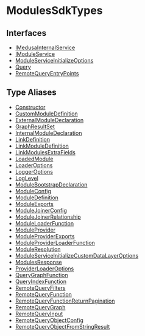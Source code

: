 
# ModulesSdkTypes

## Interfaces

- [IMedusaInternalService](../ModulesSdkTypes/interfaces/types.ModulesSdkTypes.IMedusaInternalService/page.mdx)
- [IModuleService](../ModulesSdkTypes/interfaces/types.ModulesSdkTypes.IModuleService/page.mdx)
- [ModuleServiceInitializeOptions](../ModulesSdkTypes/interfaces/types.ModulesSdkTypes.ModuleServiceInitializeOptions/page.mdx)
- [Query](../ModulesSdkTypes/interfaces/types.ModulesSdkTypes.Query/page.mdx)
- [RemoteQueryEntryPoints](../ModulesSdkTypes/interfaces/types.ModulesSdkTypes.RemoteQueryEntryPoints/page.mdx)

## Type Aliases

- [Constructor](../ModulesSdkTypes/types/types.ModulesSdkTypes.Constructor/page.mdx)
- [CustomModuleDefinition](../ModulesSdkTypes/types/types.ModulesSdkTypes.CustomModuleDefinition/page.mdx)
- [ExternalModuleDeclaration](../ModulesSdkTypes/types/types.ModulesSdkTypes.ExternalModuleDeclaration/page.mdx)
- [GraphResultSet](../ModulesSdkTypes/types/types.ModulesSdkTypes.GraphResultSet/page.mdx)
- [InternalModuleDeclaration](../ModulesSdkTypes/types/types.ModulesSdkTypes.InternalModuleDeclaration/page.mdx)
- [LinkDefinition](../ModulesSdkTypes/types/types.ModulesSdkTypes.LinkDefinition/page.mdx)
- [LinkModuleDefinition](../ModulesSdkTypes/types/types.ModulesSdkTypes.LinkModuleDefinition/page.mdx)
- [LinkModulesExtraFields](../ModulesSdkTypes/types/types.ModulesSdkTypes.LinkModulesExtraFields/page.mdx)
- [LoadedModule](../ModulesSdkTypes/types/types.ModulesSdkTypes.LoadedModule/page.mdx)
- [LoaderOptions](../ModulesSdkTypes/types/types.ModulesSdkTypes.LoaderOptions/page.mdx)
- [LoggerOptions](../ModulesSdkTypes/types/types.ModulesSdkTypes.LoggerOptions/page.mdx)
- [LogLevel](../ModulesSdkTypes/types/types.ModulesSdkTypes.LogLevel/page.mdx)
- [ModuleBootstrapDeclaration](../ModulesSdkTypes/types/types.ModulesSdkTypes.ModuleBootstrapDeclaration/page.mdx)
- [ModuleConfig](../ModulesSdkTypes/types/types.ModulesSdkTypes.ModuleConfig/page.mdx)
- [ModuleDefinition](../ModulesSdkTypes/types/types.ModulesSdkTypes.ModuleDefinition/page.mdx)
- [ModuleExports](../ModulesSdkTypes/types/types.ModulesSdkTypes.ModuleExports/page.mdx)
- [ModuleJoinerConfig](../ModulesSdkTypes/types/types.ModulesSdkTypes.ModuleJoinerConfig/page.mdx)
- [ModuleJoinerRelationship](../ModulesSdkTypes/types/types.ModulesSdkTypes.ModuleJoinerRelationship/page.mdx)
- [ModuleLoaderFunction](../ModulesSdkTypes/types/types.ModulesSdkTypes.ModuleLoaderFunction/page.mdx)
- [ModuleProvider](../ModulesSdkTypes/types/types.ModulesSdkTypes.ModuleProvider/page.mdx)
- [ModuleProviderExports](../ModulesSdkTypes/types/types.ModulesSdkTypes.ModuleProviderExports/page.mdx)
- [ModuleProviderLoaderFunction](../ModulesSdkTypes/types/types.ModulesSdkTypes.ModuleProviderLoaderFunction/page.mdx)
- [ModuleResolution](../ModulesSdkTypes/types/types.ModulesSdkTypes.ModuleResolution/page.mdx)
- [ModuleServiceInitializeCustomDataLayerOptions](../ModulesSdkTypes/types/types.ModulesSdkTypes.ModuleServiceInitializeCustomDataLayerOptions/page.mdx)
- [ModulesResponse](../ModulesSdkTypes/types/types.ModulesSdkTypes.ModulesResponse/page.mdx)
- [ProviderLoaderOptions](../ModulesSdkTypes/types/types.ModulesSdkTypes.ProviderLoaderOptions/page.mdx)
- [QueryGraphFunction](../ModulesSdkTypes/types/types.ModulesSdkTypes.QueryGraphFunction/page.mdx)
- [QueryIndexFunction](../ModulesSdkTypes/types/types.ModulesSdkTypes.QueryIndexFunction/page.mdx)
- [RemoteQueryFilters](../ModulesSdkTypes/types/types.ModulesSdkTypes.RemoteQueryFilters/page.mdx)
- [RemoteQueryFunction](../ModulesSdkTypes/types/types.ModulesSdkTypes.RemoteQueryFunction/page.mdx)
- [RemoteQueryFunctionReturnPagination](../ModulesSdkTypes/types/types.ModulesSdkTypes.RemoteQueryFunctionReturnPagination/page.mdx)
- [RemoteQueryGraph](../ModulesSdkTypes/types/types.ModulesSdkTypes.RemoteQueryGraph/page.mdx)
- [RemoteQueryInput](../ModulesSdkTypes/types/types.ModulesSdkTypes.RemoteQueryInput/page.mdx)
- [RemoteQueryObjectConfig](../ModulesSdkTypes/types/types.ModulesSdkTypes.RemoteQueryObjectConfig/page.mdx)
- [RemoteQueryObjectFromStringResult](../ModulesSdkTypes/types/types.ModulesSdkTypes.RemoteQueryObjectFromStringResult/page.mdx)
